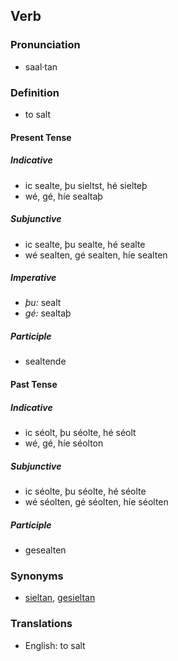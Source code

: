 ==Verb==

===Pronunciation===
*saal·tan

===Definition===
*to salt

====Present Tense====

=====Indicative=====
*ic sealte, þu sieltst, hé sielteþ
*wé, gé, híe sealtaþ

=====Subjunctive=====
*ic sealte, þu sealte, hé sealte
*wé sealten, gé sealten, híe sealten

=====Imperative=====
*''þu:'' sealt
*''gé:'' sealtaþ

=====Participle=====
*sealtende

====Past Tense====

=====Indicative=====
*ic séolt, þu séolte, hé séolt
*wé, gé, híe séolton

=====Subjunctive=====
*ic séolte, þu séolte, hé séolte
*wé séolten, gé séolten, híe séolten

=====Participle=====
*gesealten

===Synonyms===
*[[sieltan]], [[gesieltan]]

===Translations===
*English: to salt